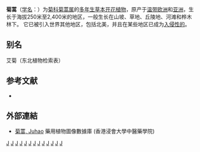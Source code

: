 {{Speciesbox
| image = Tanacetum vulgare - harilik soolikarohi Keilas2.jpg
| genus = Tanacetum
| species = vulgare
| authority = [[L.|L.]]
| synonyms = 
* ''Tanacetum crispum''
* ''Tanacetum boreale''
* ''Tanacetum umbellatum''
* ''Pyrethrum vulgare''
* ''Chrysanthemum tanacetum''
* ''Tanacetum vulgare var. boreale''
* ''Chrysanthemum vulgare var. boreale''
* ''Chrysanthemum boreale''
* ''Chrysanthemum vulgare'' subsp. ''boreale''
* ''Tanacetum vulgare'' subsp. ''boreale''
}}

'''菊蒿'''（[[学名|学名]]：{{lang|la|''Tanacetum vulgare''}}）为[[菊科|菊科]][[菊蒿属|菊蒿属]]的[[多年生植物|多年生]][[草本植物|草本]][[被子植物|开花植物]]，原产于[[温带|温带]][[欧洲|欧洲]]和[[亚洲|亚洲]]，生长于海拔250米至2,400米的地区，一般生长在山坡、草地、丘陵地、河滩和桦木林下。 它已被引入世界其他地区，包括北美，并且在某些地区已成为[[入侵物种|入侵性的]]。

== 别名 ==
艾菊（东北植物检索表）

== 参考文献 ==
<div class="references-small">
* {{cite web| url =http://www.bioinfo.cn/db05/KmzwSpecies.php?action=view&id=5046| title =菊蒿| work =《中国高等植物数据库全库》| publisher =中国科学院微生物研究所| author =昆明植物研究所| accessdate =2009-02-25| deadurl =yes| archiveurl =https://web.archive.org/web/20160305032800/http://www.bioinfo.cn/db05/KmzwSpecies.php?action=view&id=5046| archivedate =2016-03-05}}
</div>

==外部連結==
* [http://libproject.hkbu.edu.hk/was40/detail?lang=ch&channelid=1288&searchword=herb_id=D00709 菊蒿, Juhao] 藥用植物圖像數據庫 (香港浸會大學中醫藥學院) {{zh-hant}}{{en}}

{{Taxonbar|from=Q27079}}

[[Category:菊蒿属|J]]
[[Category:堕胎药|J]]
[[Category:生物防治|J]]
[[Category:歐洲植物|J]]
[[Category:園藝植物|J]]
[[Category:入侵植物种|J]]
[[Category:藥用植物|J]]
[[Category:1753年描述的植物|J]]
[[Category:植物染料|J]]
[[Category:植物毒素殺蟲劑|J]]
[[Category:美國原住民傳統藥用植物|J]]
[[Category:有毒植物|J]]
[[Category:卡尔·林奈命名的生物分类|J]]


{{植物小作品}}